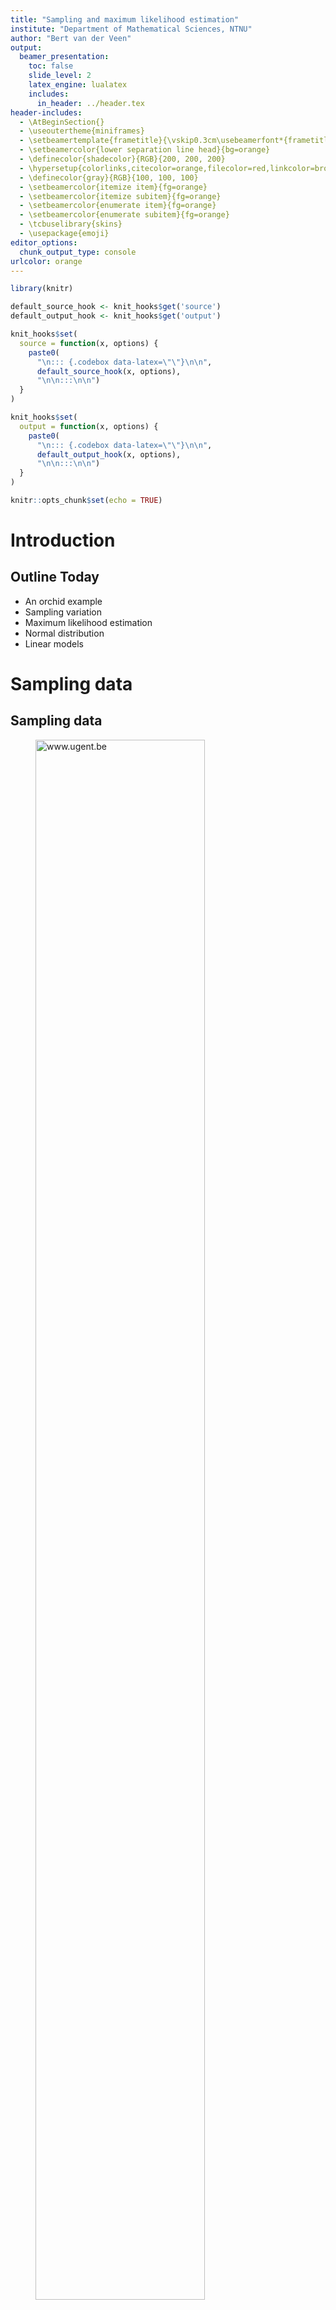 ```yaml
---
title: "Sampling and maximum likelihood estimation"
institute: "Department of Mathematical Sciences, NTNU"
author: "Bert van der Veen"
output: 
  beamer_presentation:
    toc: false
    slide_level: 2
    latex_engine: lualatex
    includes:
      in_header: ../header.tex
header-includes:
  - \AtBeginSection{}
  - \useoutertheme{miniframes}
  - \setbeamertemplate{frametitle}{\vskip0.3cm\usebeamerfont*{frametitle}\insertframetitle\vskip-1.5ex\begin{beamercolorbox}[colsep=0.2pt, wd=\textwidth]{lower separation line head}\end{beamercolorbox}}
  - \setbeamercolor{lower separation line head}{bg=orange}
  - \definecolor{shadecolor}{RGB}{200, 200, 200}
  - \hypersetup{colorlinks,citecolor=orange,filecolor=red,linkcolor=brown,urlcolor=blue}
  - \definecolor{gray}{RGB}{100, 100, 100}
  - \setbeamercolor{itemize item}{fg=orange}
  - \setbeamercolor{itemize subitem}{fg=orange}
  - \setbeamercolor{enumerate item}{fg=orange}
  - \setbeamercolor{enumerate subitem}{fg=orange}
  - \tcbuselibrary{skins}
  - \usepackage{emoji}
editor_options: 
  chunk_output_type: console
urlcolor: orange
---
```


```r
library(knitr)

default_source_hook <- knit_hooks$get('source')
default_output_hook <- knit_hooks$get('output')

knit_hooks$set(
  source = function(x, options) {
    paste0(
      "\n::: {.codebox data-latex=\"\"}\n\n",
      default_source_hook(x, options),
      "\n\n:::\n\n")
  }
)

knit_hooks$set(
  output = function(x, options) {
    paste0(
      "\n::: {.codebox data-latex=\"\"}\n\n",
      default_output_hook(x, options),
      "\n\n:::\n\n")
  }
)

knitr::opts_chunk$set(echo = TRUE)
```

# Introduction

## Outline Today

- An orchid example
- Sampling variation
- Maximum likelihood estimation  
- Normal distribution
- Linear models

# Sampling data

## Sampling data

![www.ugent.be](grassland.jpeg){width=80%}

A nice field with orchids.  \newline

How do we find the proportion of orchids?

---

## What is the proportion of orchids?

\columnsbegin
\column{0.6\textwidth}
![www.ugent.be](grassland.jpeg)
\column{0.4\textwidth}
We decide to walk through the field and at 10 places record when we find an orchid (1) or not (0)
\columnsend
\columnsbegin
\column{0.2\textwidth}
![wikimedia](gevlekte_orchis.jpg)
\column{0.8\textwidth}
\begin{enumerate}
\item First time: 5 orchids from 10 picks (5/10 = 0.5)
\end{enumerate}
\columnsend

## What is the proportion of orchids?

\columnsbegin
\column{0.6\textwidth}
![www.ugent.be](grassland.jpeg)
\column{0.4\textwidth}
We decide to walk through the field and at 10 places record when we find an orchid (1) or not (0)
\columnsend
\columnsbegin
\column{0.2\textwidth}
![wikimedia](gevlekte_orchis.jpg)
\column{0.8\textwidth}
\begin{enumerate}
\item First time: 5 orchids from 10 picks (5/10 = 0.5)
\item Second time: 2 orchids from 10 picks (2/10 = 0.2)
\item Third time: 8 orchids from 10 picks (8/10 = 0.8)
\end{enumerate}
\columnsend

So, the same data can give different estimates. Why is that?

## What is the proportion of orchids?

We conclude, half of the flowers are orchids (15/30 = 0.5). But encounter this guy:

\columnsbegin
\column{0.4\textwidth}
![](ecologist.jpg)

He tells us that the true proportion of orchids is 0.4.
\column{0.6\textwidth}
\begin{itemize}
\item What caused our estimate of the proportion of orchids to be inaccurate?
\item And why did we not get the same proportion of orchids every time?
\end{itemize}
\columnsend

## The binomial distribution

\begin{equation}
f(y_i;n_{picks},\pi) = y_i\log\{\pi\}+(n_{picks}-y_i)\log\{1-\pi\} +constant
\end{equation}

- Density: `dbinom`
- Number generator: `rbinom``

## Simulation: counting orchids once

```r
set.seed(12345) # For reproducibility
p.orchid = 0.4 # The true proportion of orchids
n.picks = 10 # The number of picks in the field
n.times = 1
# Collect data
y <- rbinom(n.times, size = n.picks, prob = p.orchid) 
y/n.picks # Proportion of orchids
```

## Simulation: counting orchids once

What if we sample the whole field once?

```r
set.seed(12345) # For reproducibility
n.times = 1e5 # The number of picks in the field
n.picks <- 1
 # Collect data
y <- rbinom(n.times, size = n.picks, prob = p.orchid)
mean(y/n.picks) # Proportion of orchids
```

## Simulation: counting orchids 50x10 times

```r
set.seed(12345) # For reproducibility
n.times <- 50
n.picks = 10 # The number of picks in the field
# Collect data
y <- rbinom(n.times, size = n.picks, prob = p.orchid) 
hist(y, xlab = "Proportion of orchids", 
     ylab = "Number of samplings")
```

## Simulation: counting orchids 50x10 times

```r
plot(table(y/n.picks), xlab = "Proportion of orchids", ylab = "Number of samplings")
abline(v= 0.4, col = "red", lty = "dashed")
```

As you see, we have variability in our estimate of the proportion of orchids.

- Can we summarize this variation?
- Preferably without collecting data many times

## The strategy

- Collect data
- Learn about the variation in that data
  - We need a model for that
- Work out distribution of the estimates
  - And find the "best" estimate
- Conclude if our answer is robust
  - Q: Are more than half of the flowers in this field orchids?
  
## Q: Are more than half of the flowers in this field orchids?

- Exclude rare events, and decide on an acceptable margin of error (5%)
- What is the range our parameter is estimated to be 95% of the time?

```r
quantile(y/n.picks,c(0.025,.975))
```

So 50 times 10 picks tell us little.

## Q: Are more than half of the flowers in this field orchids?

```r
set.seed(12345)
n.picks = 100
n.times <- 50
# Collecting data
y <- rbinom(n.times, size = n.picks, prob = p.orchid) 
quantile(y/n.picks,c(0.025,.975))
```

50 times 100 picks reduces the variability in the proportion of observed orchids. 
Most of the time we will find fewer orchids than other flowers.

## On average, we will get it right.

```r
set.seed(12345)
n.picks = 1;n.times <- 100
y <- rbinom(n.times, size = n.picks, prob = p.orchid)
quantile(y/n.picks,c(0.025,.975))
mean(y/n.picks)
```
<!--not sure about this slide: MLE not unbiasde-->
<!--q for bob: why doesnt increasing n reduces variability? Only number of trials-->

## Estimator and Estimand

- Estimand: the parameter we want to estimate, the true population level parameter
- Estimator: how we are estimating it $\hat{p}_{orchid} = \frac{y}{n.picks}$
  - Why is this a good estimator?
- Estimate: the parameter value based on the data

# MLE

## Estimating parameters and quatifying uncertainty

\columnsbegin
\column{0.5\textwidth}
\begin{itemize}
\item We do not usually have infinite amounts of data
\item So how can we quantify variability of the estimator?
\item We need a model for the process that generates the data
\end{itemize}
\column{0.5\textwidth}
![](datameme.jpg)
\columnsend

## The likelihood: single data point

\begin{equation}
\mathcal{L}(y_i;\Theta) = f(y_i;\Theta)
\end{equation}

The probability of obtaining our data assuming $\Theta$ is the true parameter(s).

## The likelihood: multiple data points (2)

\begin{equation}
\mathcal{L}(\textbf{y};\Theta) = \prod \limits^n_i f(y_i;\Theta)
\end{equation}

We just multiply! (assumes independence)

## The likelihood (3)


```r
plot(dnorm, from = -1, to = 1, xlab = "Some parameter", ylab = "Likelihood")
```

Likelihood tells us about:

- The (set of) parameter estimates that most likely generated the data
- The information contained in our data

## The log-likelihood

\begin{equation}
\log\{\mathcal{L}(\textbf{y};\Theta)\} = \sum \limits^n_i \log\{f(y_i;\Theta)\}
\end{equation}


```r
ll <- function(x)dnorm(x, log = TRUE)
plot(ll, from = -1, to = 1, xlab = "Some parameter", ylab = "log-Likelihood")
```

Usually, we work with the log-likelihood. The maximum is the same and it is easier. So we just add things together.

## Back to the orchid example

- Data is binary or counts
- Which follows a binomial likelihood (only as example, for now)

\begin{equation}
f(y_i;n_{picks},\pi) = y_i\log\{\pi\}+(n_{picks}-y_i)\log\{1-\pi\} +constant
\end{equation}

- $N = n_{picks}$ trials
- $r = y_i$ successes (orchids)
- $\pi$ the probability of success (proportion of orchids)

Assumptions

- Each pick is independent from the next
- $\pi$ is the same for all observations 

## Finding the proportion of orchids
```r
set.seed(12345)
n.picks = 100
n.times <- 50
y <- rbinom(n.times, size = n.picks, prob = p.orchid) # Collecting data
```

```r
ll <- function(p, n.picks, y)prod(dbinom(y, n.picks,p))
phat <- seq(0.35,0.45,length.out=3)
plot(sapply(phat, ll, n.picks = n.picks, y = y), 
     x = phat, type = "l", xlab=expression(hat(pi)), ylab="Likelihood")
```

## Finding the proportion of orchids (2)
```r
set.seed(12345)
n.picks = 100
n.times <- 50
y <- rbinom(n.times, size = n.picks, prob = p.orchid) # Collecting data
```

```r
ll <- function(p, n.picks, y)prod(dbinom(y, n.picks,p))
phat <- seq(0.35,0.45,length.out=1000)
plot(sapply(phat, ll, n.picks = n.picks, y = y),
     x = phat, type = "l", xlab=expression(hat(pi)), ylab="Likelihood")
```

## Maximising the likelhood

Trying many values (grid) is very inefficient

We can:

- analytically: do mathematics
- numerically: use an algorithm (as in GLMs)
- simulation: try many values

## Finding the maximum

```r
par(mfrow=c(2,2))
ll <- function(p, n.picks, y)sum(dbinom(y, n.picks,p, log = TRUE))
phat <- seq(0.35,0.45,length.out=1000)
lls <- sapply(phat, ll, n.picks = n.picks, y = y)
grad.dbinom=function(y, n.picks, prob) {
    sum(y/prob - (n.picks - y)/(1-prob))
}

p = c(0.36,0.38,0.40, 0.42)
for(i in p){
b<-grad.dbinom(y,n.picks,i)
a<--b*i+ll(i,n.picks,y)
pphat <- phat[order(abs(phat-i),decreasing=FALSE)[1:200]]
plot(lls, x = phat, type = "l", xlab=expression(hat(pi)), ylab="log-Likelihood", lty = "dashed",main = i)
segments(x0=i,x1 = i, y0=ll(0.1,n.picks,y), y1= ll(i,n.picks,y), col="red", lty = "dotted")
lines(x=pphat,y=a+b*pphat, col = "red")
}
```

## Finding the maximum: gradient

```r
phat =  seq(0.05,0.95,length.out=1000)
plot(sapply(phat, grad.dbinom, y=y, n.picks = n.picks),
     x = phat, type = "l", xlab=expression(hat(pi)), 
     ylab="Gradient", lty = "dashed")
abline(h=0, col = "red")
```

## Finding the maximum: mathy bits

Our function:
\begin{equation}
\log\{\mathcal{L}(\textbf{y};n_{picks})\} = \sum \limits^{n_{times}}_{i=1} y_i\log\{\pi\}+(n_{picks}-y_i)\log\{1-\pi\} +constant
\end{equation}

Slope of the likelihood:
\begin{equation}
\frac{\partial\log\{\mathcal{L}(\textbf{y};n_{picks})\}}{\partial\pi} = \sum \limits^{n_{times}}_{i=1} \frac{y_i}{\pi} - \frac{n_{picks}-y_i}{1-\pi}
\end{equation}

Estimator:
\begin{equation}
0 = \sum \limits^{n_{times}}_{i=1} \frac{y_i}{\pi} - \frac{n_{picks}-y_i}{1-\pi}
\end{equation}

(i.e., the proportion of successes!)

## Maximum likelihood estimation: summary

No ideal properties in finite samples. But as we get more data:

- Get things right with a lot of data (consistency)
- Is the best estimator (in terms of RMSE) in large samples of consistent estimators

Often does well in practice anyway \emoji{smile}

## Letting \texttt{R} do the work

```r
optimize(ll, n.picks = n.picks, y=y,
         lower = 0, upper = 1, maximum = TRUE)
```

- Usually there is more than 1 parameter, much harder

# Uncertainty

(an estimate of) Width of the likelihood:
\begin{equation}
\frac{\partial\log\{\mathcal{L}(\textbf{y};n_{picks})\}}{\partial\pi^2} = \sum \limits^{n_{times}}_{i=1} -\frac{y_i}{\pi^2}-\frac{n_{picks}-y_i}{(1-\pi)^2} 
\end{equation}

```r
ll <- function(p, n.picks, y)prod(dbinom(y, n.picks,p))
phat <- seq(0.35,0.45,length.out=1000)
plot(sapply(phat, ll, n.picks = n.picks, y = y), x = phat, type = "l", xlab=expression(hat(pi)), ylab="Likelihood", lty = "dashed")
p = optimize(ll, n.picks = n.picks, y=y,
         lower = 0, upper = 1, maximum = TRUE)
se = sqrt(1/(sum(y/p$maximum^2+(n.picks-y)/(1-p$maximum)^2)))

points(x=p$maximum, y=p$objective,col="red")
abline(v=p$maximum+1.96*se, col="red")
abline(v=p$maximum-1.96*se, col="red")
```

## Putting it all together

\columnsbegin
\column{0.7\textwidth}
\begin{itemize}
\item We collect data
\item We estimate a parameter of interest
\item If we collected data again, we get many different estimates
\begin{itemize}
  \item This forms a \textit{sampling} distribution
\end{itemize}
\item We summarize this variability
\item The width of this sampling distribution tells us the variability
\item Instead of collecting data many times, we estimate parameters with MLE
\begin{itemize}
  \item This also allows us to quantify the variability
\end{itemize}
\end{itemize}
\column{0.3\textwidth}
![](likelihood_boromir.jpg)
\columnsend

## 95% Confidence intervals

Estimate of the range that the true parameter will fall in 95% of the time. 

Different methods exist. Based on MLE not quite correct for the Binomial distribution due to **assumptions**.

## Why not?

```r
set.seed(12345)
p.orchid = 0.01
n.times <- 10
n.picks =10
y <- rbinom(n.times, size = n.picks, prob = p.orchid) 
```

```r
ll <- function(p, n.picks, y)prod(dbinom(y, n.picks,p))
phat <- seq(1e-10,0.2,length.out=1000)
plot(sapply(phat, ll, n.picks = n.picks, y = y), x = phat, type = "l", xlab=expression(hat(pi)), ylab="Likelihood", lty = "dashed", xlim = c(-0.1,0.1))
p = optimize(ll, n.picks = n.picks, y=y,
         lower = 0, upper = 1, maximum = TRUE)
se = sqrt(1/(sum(y/p$maximum^2+(n.picks-y)/(1-p$maximum)^2)))

points(x=p$maximum, y=p$objective,col="red")
abline(v=p$maximum+1.96*se, col="red")
abline(v=p$maximum-1.96*se, col="red")
```

## Why not? (2)

```r
set.seed(12345)
p.orchid = 0.99
n.times <- 10
n.picks =10
y <- rbinom(n.times, size = n.picks, prob = p.orchid) 
```

```r
ll <- function(p, n.picks, y)prod(dbinom(y, n.picks,p))
phat <- seq(0.95,1-1e-12,length.out=1000)
plot(sapply(phat, ll, n.picks = n.picks, y = y), x = phat, type = "l", xlab=expression(hat(pi)), ylab="Likelihood", lty = "dashed", xlim = c(0.95,1.02))
p = optimize(ll, n.picks = n.picks, y=y,
         lower = 0, upper = 1, maximum = TRUE)
se = sqrt(1/(sum(y/p$maximum^2+(n.picks-y)/(1-p$maximum)^2)))

points(x=p$maximum, y=p$objective,col="red")
abline(v=p$maximum+1.96*se, col="red")
abline(v=p$maximum-1.96*se, col="red")
```

## Why is uncertainty so important

- Our sampling distribution estimates needs summarizing
- Tells us if we expect our answer to be the same if we repeated the study
- I.e., not so important for the *dataset* but important for *multiple datasets*

Afterall, we are looking for a robust recommendation.

## Confidence intervals

*An interval that contains the true value in 95% of repeated samples*\newline
(in large samples)

\columnsbegin
\column{0.6\textwidth}
Be careful with interpretation, and with assumptions.
\begin{itemize}
\item Any computed interval either contains the truth, or it does not
\item Not the range that the true parameter falls in with 95% probability
\item Other misinterpretations
\end{itemize}

\textbf{Assumes:}
\begin{itemize}
\item Asymptotic normality
\item inverse Hessian gives covariance of estimators
\end{itemize}

\column{0.5\textwidth}
- Can be interpreted as a kind of statistical test
- Or generally as "evidence"

\textbf{Gets smaller with:}
\begin{itemize}
\item More information
\item Less variability
\item The confidence level
\end{itemize}
\columnsend

## Repetition

```r
p.orchid = 0.4
n.times <- 10
n.picks = 10
CI <- NULL
for(i in 1:20){
y <- rbinom(n.times, size = n.picks, prob = p.orchid) 
CI <- rbind(CI,quantile(y/n.picks,c(0.025,.975)))
}

plot(1,1, type="n", xlim=range(CI), ylim=range(1:20), xlab=expression(hat(pi)), ylab="Replicate")
arrows(x0=CI[,1], y0=1:20, x1=CI[,2], y1=1:20, lwd=1.2, angle = 90, code=3, length=0.05)
abline(v=0.4, col="red")
```

# Summary

- Our data comes from a population
- That population is generated by a model
- The model has parameters that we want to find
- We do that based on our data
- Our data is a sample, so it is not a perfect representation of the population
- We need to sample many times to get an idea of variability due to our sampling
- We summarize this with a sampling distribution of our estimates
- And use that to draw a conclusion

## Questions?

\centering

![](questions.jpg){height=75%}
